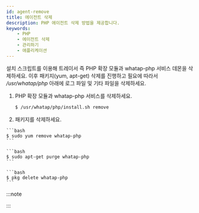 ```yaml
---
id: agent-remove
title: 에이전트 삭제
description: PHP 에이전트 삭제 방법을 제공합니다.
keywords:
    - PHP
    - 에이전트 삭제
    - 관리하기
    - 애플리케이션
---
```



설치 스크립트를 이용해 트레이서 즉 PHP 확장 모듈과 whatap-php 서비스 데몬을 삭제하세요. 이후 패키지(yum, apt-get) 삭제를 진행하고 필요에 따라서 */usr/whatap/php* 아래에 로그 파일 및 기타 파일을 삭제하세요.

1. PHP 확장 모듈과 whatap-php 서비스를 삭제하세요.

    ```bash
    $ /usr/whatap/php/install.sh remove
    ```

1. 패키지를 삭제하세요.

  <Tabs>
  <TabItem value="rdct" label="Red Hat/CentOS" default>

    ```bash
    $ sudo yum remove whatap-php
    ```
    
  </TabItem>
  <TabItem value="dbub" label="Debian/Ubuntu">

    ```bash
    $ sudo apt-get purge whatap-php
    ```

  </TabItem>
  <TabItem value="frbsd" label="FreeBSD">

    ```bash
    $ pkg delete whatap-php
    ```

  </TabItem>
    </Tabs>  

:::note


<Phprestartapache /> 

:::